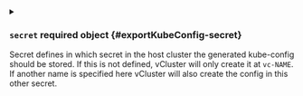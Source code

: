 
<details className="config-field" data-expandable="true">
<summary>

### `secret` <span className="config-field-required" data-required="false">required</span> <span className="config-field-type">object</span> <span className="config-field-default"></span> <span className="config-field-enum"></span> {#exportKubeConfig-secret}

Secret defines in which secret in the host cluster the generated kube-config should be stored.
If this is not defined, vCluster will only create it at `vc-NAME`. If another name is specified here
vCluster will also create the config in this other secret.

</summary>




<details className="config-field" data-expandable="false" open>
<summary>

#### `name` <span className="config-field-required" data-required="false">required</span> <span className="config-field-type">string</span> <span className="config-field-default"></span> <span className="config-field-enum"></span> {#exportKubeConfig-secret-name}

Name is the name of the secret where the kube config should get stored.

</summary>



</details>



<details className="config-field" data-expandable="false" open>
<summary>

#### `namespace` <span className="config-field-required" data-required="false">required</span> <span className="config-field-type">string</span> <span className="config-field-default"></span> <span className="config-field-enum"></span> {#exportKubeConfig-secret-namespace}

Namespace defines the namespace where the kube config secret should get stored. If this is not equal to the namespace
where the vCluster is deployed, you need to make sure vCluster has access to this other namespace.

</summary>



</details>


</details>
